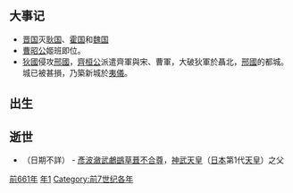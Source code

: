 {{yearTOC|-661|[[周惠王|周惠王]]十六年 [[魯闵公|魯闵公]]元年 [[齊桓公|齊桓公]]二十五年 [[晉献公|晉献公]]十六年 [[秦成公|秦成公]]三年 [[宋桓公|宋桓公]]二十一年 [[楚成王|楚成王]]十一年 [[衛懿公|衛懿公]]八年 [[陳宣公|陳宣公]]三十二年 [[蔡穆侯|蔡穆侯]]十四年 [[曹昭公|曹昭公]]元年 [[郑文公|郑文公]]十二年 [[燕庄公|燕庄公]]三十年 [[杞德公|杞德公]]十二年}}
== 大事记 ==
*[[晋国|晋国]]灭[[耿国|耿国]]、[[霍国|霍国]]和[[魏国_(春秋)|魏国]]
*[[曹昭公|曹昭公]]姬班即位。
*[[狄國|狄國]]侵攻[[邢國|邢國]]，[[齊桓公|齊桓公]]派遣齊軍與宋、曹軍，大破狄軍於聶北，[[邢國|邢國]]的都城。城已被甚損，乃築新城於[[夷儀|夷儀]]。

== 出生 ==


== 逝世 ==
* （日期不詳） - [[彥波瀲武鸕鷀草葺不合尊|彥波瀲武鸕鷀草葺不合尊]]，[[神武天皇|神武天皇]]（[[日本|日本]]第1代[[天皇|天皇]]）之父

{{Wikisource year mention}}

[[Category:前661年|]]
[[Category:前660年代|年1]]
[[Category:前7世纪各年|Category:前7世纪各年]]